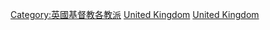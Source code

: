[[Category:英國基督教各教派|Category:英國基督教各教派]]
[[Category:歐洲天主教|United Kingdom]]
[[Category:各国天主教|United Kingdom]]